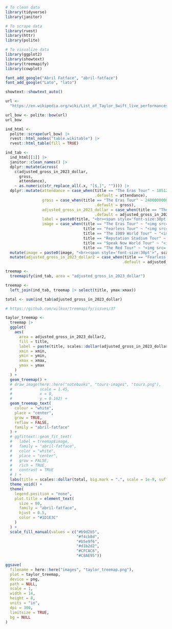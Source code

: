 ```r
# To clean data
library(tidyverse)
library(janitor)

# To scrape data
library(rvest)
library(httr)
library(polite)

# To visualize data
library(ggplot2)
library(showtext)
library(treemapify)
library(cowplot)

font_add_google("Abril Fatface", "abril-fatface")
font_add_google("Lato", "lato")

showtext::showtext_auto()
```

```r
url <-
  "https://en.wikipedia.org/wiki/List_of_Taylor_Swift_live_performances"

url_bow <- polite::bow(url)
url_bow

ind_html <-
  polite::scrape(url_bow) |>
  rvest::html_nodes("table.wikitable") |>
  rvest::html_table(fill = TRUE) 

ind_tab <- 
  ind_html[[1]] |> 
  janitor::clean_names() |> 
  dplyr::mutate(across(
    c(adjusted_gross_in_2023_dollar,
      gross,
      attendance),
    ~ as.numeric(str_replace_all(.x, "[$,]", "")))) |> 
  dplyr::mutate(attendance = case_when(title == "The Eras Tour" ~ 10512000,
                                       .default = attendance),
                gross = case_when(title == "The Eras Tour" ~ 2400000000,
                                       .default = gross),
                adjusted_gross_in_2023_dollar = case_when(title == "The Eras Tour" ~ 2400000000,
                                       .default = adjusted_gross_in_2023_dollar),
                label = paste0(title, "<br><span style='font-size:30pt'>", scales::dollar(adjusted_gross_in_2023_dollar), "</span>"),
                image = case_when(title == "The Eras Tour" ~ "<img src='notebooks/logo-images/eras.png'>",
                                  title == "Fearless Tour" ~ "<img src='notebooks/logo-images/fearless.png' style='width:30%'>",
                                  title == "The 1989 World Tour" ~ "<img src='notebooks/logo-images/1989.png'>",
                                  title == "Reputation Stadium Tour" ~ "<img src='notebooks/logo-images/reputation.png'>",
                                  title == "Speak Now World Tour" ~ "<img src='notebooks/logo-images/speak_now.jpg'>",
                                  title == "The Red Tour" ~ "<img src='notebooks/logo-images/red.jpg'>")) |>
  mutate(image = paste0(image, "<br><span style='font-size:30pt'>", scales::dollar(adjusted_gross_in_2023_dollar), "</span>")) |> 
  mutate(adjusted_gross_in_2023_dollar2 = case_when(title == "Fearless Tour" ~ adjusted_gross_in_2023_dollar * 1.5,
                                                   .default = adjusted_gross_in_2023_dollar))

treemap <-
  treemapify(ind_tab, area = "adjusted_gross_in_2023_dollar")

treemap <-
  left_join(ind_tab, treemap |> select(title, ymax:xmax))

total <- sum(ind_tab$adjusted_gross_in_2023_dollar)

# https://github.com/wilkox/treemapify/issues/37

taylor_treemap <-
  treemap |>
  ggplot(
    aes(
      area = adjusted_gross_in_2023_dollar2,
      fill = title,
      label = paste(title, scales::dollar(adjusted_gross_in_2023_dollar, scale = 1e-9, suffix = "B"), sep = "\n"),
      xmin = xmin,
      ymin = ymin,
      xmax = xmax,
      ymax = ymax
    )
  ) +
  geom_treemap() +
  # draw_image(here::here("notebooks", "tours-images", "tours.png"),
  #            scale = 1.45,
  #            x = 0,
  #            y = 0.162) +
  geom_treemap_text(
    colour = "white",
    place = "center",
    grow = TRUE,
    reflow = FALSE,
    family = "abril-fatface"
  ) +
  # ggfittext::geom_fit_text(
  #   label = treemap$image,
  #   family = "abril-fatface",
  #   color = "white",
  #   place = "center",
  #   grow = FALSE,
  #   rich = TRUE,
  #   contrast = TRUE
  # ) +
  labs(title = scales::dollar(total, big.mark = ".", scale = 1e-9, suffix = "B"), sep = "\n") +
  theme_void() +
  theme(
    legend.position = "none",
    plot.title = element_text(
      size = 80,
      family = "abril-fatface",
      hjust = 0.5,
      color = "#1D1E3C"
    )
  ) +
  scale_fill_manual(values = c("#b9d2b5",
                               "#f4cb8d",
                               "#b5e9f6",
                               "#d1b2d2",
                               "#CFCAC6",
                               "#C8AE95"))

ggsave(
  filename = here::here("images", "taylor_treemap.png"),
  plot = taylor_treemap,
  device = png,
  path = NULL,
  scale = 1,
  width = 14,
  height = 8,
  units = "in",
  dpi = 300,
  limitsize = TRUE,
  bg = NULL
)
```

